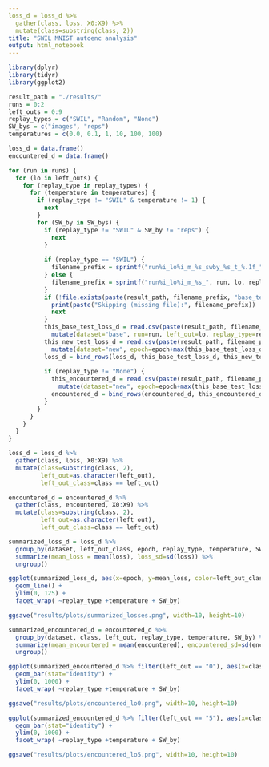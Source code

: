 ```yaml
---
loss_d = loss_d %>%
  gather(class, loss, X0:X9) %>%
  mutate(class=substring(class, 2))
title: "SWIL MNIST autoenc analysis"
output: html_notebook
---
```


```r
library(dplyr)
library(tidyr)
library(ggplot2)
```

```r
result_path = "./results/"
runs = 0:2
left_outs = 0:9
replay_types = c("SWIL", "Random", "None")
SW_bys = c("images", "reps")
temperatures = c(0.0, 0.1, 1, 10, 100, 100)

loss_d = data.frame()
encountered_d = data.frame()

for (run in runs) {
  for (lo in left_outs) {
    for (replay_type in replay_types) {
      for (temperature in temperatures) {
        if (replay_type != "SWIL" & temperature != 1) {
          next
        }
        for (SW_by in SW_bys) {
          if (replay_type != "SWIL" & SW_by != "reps") {
            next
          }
          
          if (replay_type == "SWIL") {
            filename_prefix = sprintf("run%i_lo%i_m_%s_swby_%s_t_%.1f_", run, lo, replay_type, SW_by, temperature)
          } else {
            filename_prefix = sprintf("run%i_lo%i_m_%s_", run, lo, replay_type)
          }
          if (!file.exists(paste(result_path, filename_prefix, "base_test_losses.csv", sep="")) | !file.exists(paste(result_path, filename_prefix, "new_test_losses.csv", sep=""))) {
            print(paste("Skipping (missing file):", filename_prefix))
            next
          }
          this_base_test_loss_d = read.csv(paste(result_path, filename_prefix, "base_test_losses.csv", sep=""), header=T) %>%
            mutate(dataset="base", run=run, left_out=lo, replay_type=replay_type, temperature=temperature, SW_by=SW_by)
          this_new_test_loss_d = read.csv(paste(result_path, filename_prefix, "new_test_losses.csv", sep=""), header=T) %>% 
            mutate(dataset="new", epoch=epoch+max(this_base_test_loss_d$epoch), run=run, left_out=lo, replay_type=replay_type, temperature=temperature, SW_by=SW_by) 
          loss_d = bind_rows(loss_d, this_base_test_loss_d, this_new_test_loss_d)
          
          if (replay_type != "None") {
            this_encountered_d = read.csv(paste(result_path, filename_prefix, "replay_labels_encountered.csv", sep=""), header=T) %>% 
              mutate(dataset="new", epoch=epoch+max(this_base_test_loss_d$epoch), run=run, left_out=lo, replay_type=replay_type, temperature=temperature, SW_by=SW_by) 
            encountered_d = bind_rows(encountered_d, this_encountered_d)
          }
        }
      }
    }
  }
}
```

```r
loss_d = loss_d %>%
  gather(class, loss, X0:X9) %>%
  mutate(class=substring(class, 2),
         left_out=as.character(left_out),
         left_out_class=class == left_out)

encountered_d = encountered_d %>%
  gather(class, encountered, X0:X9) %>%
  mutate(class=substring(class, 2),
         left_out=as.character(left_out),
         left_out_class=class == left_out)
```

```r
summarized_loss_d = loss_d %>% 
  group_by(dataset, left_out_class, epoch, replay_type, temperature, SW_by) %>%
  summarize(mean_loss = mean(loss), loss_sd=sd(loss)) %>%
  ungroup()
```

```r
ggplot(summarized_loss_d, aes(x=epoch, y=mean_loss, color=left_out_class)) +
  geom_line() +
  ylim(0, 125) +
  facet_wrap( ~replay_type +temperature + SW_by)
```
```r
ggsave("results/plots/summarized_losses.png", width=10, height=10) 
```



```r
summarized_encountered_d = encountered_d %>% 
  group_by(dataset, class, left_out, replay_type, temperature, SW_by) %>%
  summarize(mean_encountered = mean(encountered), encountered_sd=sd(encountered)) %>%
  ungroup()
```

```r
ggplot(summarized_encountered_d %>% filter(left_out == "0"), aes(x=class, y=mean_encountered)) +
  geom_bar(stat="identity") +
  ylim(0, 1000) +
  facet_wrap( ~replay_type +temperature + SW_by)
```

```r
ggsave("results/plots/encountered_lo0.png", width=10, height=10) 
```

```r
ggplot(summarized_encountered_d %>% filter(left_out == "5"), aes(x=class, y=mean_encountered)) +
  geom_bar(stat="identity") +
  ylim(0, 1000) +
  facet_wrap( ~replay_type +temperature + SW_by)
```

```r
ggsave("results/plots/encountered_lo5.png", width=10, height=10) 
```